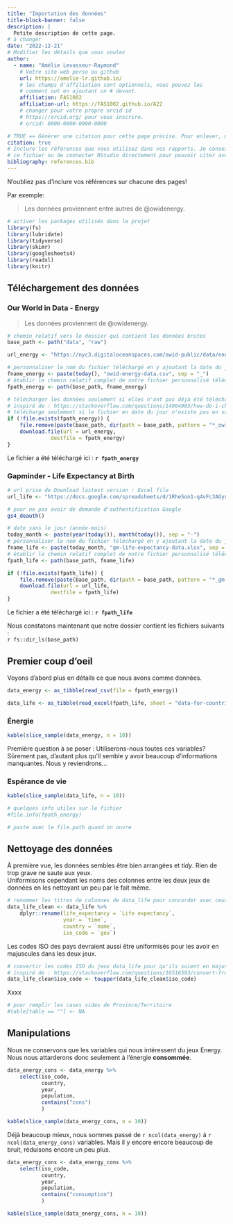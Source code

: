 ```yaml
---
title: "Importation des données"
title-block-banner: false
description: | 
  Petite description de cette page.
# à changer
date: "2022-12-21"
# Modifier les détails que vous voulez
author:
  - name: "Amélie Levasseur-Raymond"
    # Votre site web perso ou github
    url: https://amelie-lr.github.io/
    # les champs d'affiliation sont optionnels, vous pouvez les
    # comment out en ajoutant un # devant.
    affiliation: FAS1002
    affiliation-url: https://FAS1002.github.io/A22
    # changer pour votre propre orcid id
    # https://orcid.org/ pour vous inscrire.
    # orcid: 0000-0000-0000-0000

# TRUE == Générer une citation pour cette page précise. Pour enlever, mettre false.
citation: true
# Inclure les références que vous utilisez dans vos rapports. Je conseille Zotero pour construire
# ce fichier ou de connecter RStudio directement pour pouvoir citer avec @nom-de-reference.
bibliography: references.bib
---
```



::: callout-important
N'oubliez pas d'inclure vos références sur chacune des pages!
:::

Par exemple:

> Les données proviennent entre autres de @owidenergy.

```r
# activer les packages utilisés dans le projet
library(fs)
library(lubridate)
library(tidyverse)
library(skimr)
library(googlesheets4)
library(readxl)
library(knitr)
```

## Téléchargement des données

### Our World in Data - Energy

> Les données proviennent de @owidenergy.

```r

# chemin relatif vers le dossier qui contient les données brutes
base_path <- path("data", "raw")

url_energy <- "https://nyc3.digitaloceanspaces.com/owid-public/data/energy/owid-energy-data.csv"

# personnaliser le nom du fichier téléchargé en y ajoutant la date du jour
fname_energy <- paste(today(), "owid-energy-data.csv", sep = "_")
# établir le chemin relatif complet de notre fichier personnalisé téléchargé
fpath_energy <- path(base_path, fname_energy)

# télécharger les données seulement si elles n'ont pas déjà été téléchargées aujourd'hui
# inspiré de : https://stackoverflow.com/questions/14904983/how-do-i-check-the-existence-of-a-downloaded-file
# télécharge seulement si le fichier en date du jour n'existe pas en supprimant l'ancienne version
if (!file.exists(fpath_energy)) {
    file.remove(paste(base_path, dir(path = base_path, pattern = "*_owid-energy-data.csv"), sep = "/"))
    download.file(url = url_energy, 
              destfile = fpath_energy)
}

```

Le fichier a été téléchargé ici : **`r fpath_energy`**

### Gapminder - Life Expectancy at Birth

```r

# url prise de Download lastest version : Excel file
url_life <- "https://docs.google.com/spreadsheets/d/1RheSon1-q4vFc3AGyupVPH6ptEByE-VtnjOCselU0PE/export?format=xlsx"

# pour ne pas avoir de demande d'authentification Google
gs4_deauth()

# date sans le jour (année-mois)
today_month <- paste(year(today()), month(today()), sep = "-")
# personnaliser le nom du fichier téléchargé en y ajoutant la date du jour
fname_life <- paste(today_month, "gm-life-expectancy-data.xlsx", sep = "_")
# établir le chemin relatif complet de notre fichier personnalisé téléchargé
fpath_life <- path(base_path, fname_life)

if (!file.exists(fpath_life)) {
    file.remove(paste(base_path, dir(path = base_path, pattern = "*_gm-life-expectancy-data.xlsx"), sep = "/"))
    download.file(url = url_life, 
              destfile = fpath_life)
}

```

Le fichier a été téléchargé ici : **`r fpath_life`**

Nous constatons maintenant que notre dossier contient les fichiers suivants :  
`r fs::dir_ls(base_path)`

## Premier coup d'oeil

Voyons d'abord plus en détails ce que nous avons comme données.

```r

data_energy <- as_tibble(read_csv(file = fpath_energy))

data_life <- as_tibble(read_excel(fpath_life, sheet = "data-for-countries-etc-by-year", range = NULL, trim_ws = TRUE, col_names = TRUE))

```

### Énergie

```r

kable(slice_sample(data_energy, n = 10))

```

Première question à se poser : Utiliserons-nous toutes ces variables?  
Sûrement pas, d'autant plus qu'il semble y avoir beaucoup d'informations manquantes. Nous y reviendrons...

### Espérance de vie

```r

kable(slice_sample(data_life, n = 10))

```

```r
# quelques info utiles sur le fichier
#file.info(fpath_energy)

# paste avec le file.path quand on ouvre
```


## Nettoyage des données

À première vue, les données sembles être bien arrangées et *tidy*. Rien de trop grave ne saute aux yeux.  
Uniformisons cependant les noms des colonnes entre les deux jeux de données en les nettoyant un peu par le fait même.

```r

# renommer les titres de colonnes de data_life pour concorder avec ceux de data_energy
data_life_clean <- data_life %>%
    dplyr::rename(life_expectancy = `Life expectancy`,
                  year = `time`,
                  country = `name`,
                  iso_code = `geo`)

```

Les codes ISO des pays devraient aussi être uniformisés pour les avoir en majuscules dans les deux jeux.

```r

# convertir les codes ISO du jeux data_life pour qu'ils soient en majuscules
# inspiré de : https://stackoverflow.com/questions/16516593/convert-from-lowercase-to-uppercase-all-values-in-all-character-variables-in-dat
data_life_clean$iso_code <- toupper(data_life_clean$iso_code)

```

Xxxx 

```r

# pour remplir les cases vides de Province/Territoire
#table[table == ""] <- NA

```


## Manipulations

Nous ne conservons que les variables qui nous intéressent du jeux Energy. Nous nous attarderons donc seulement à l'énergie **consommée**.

```r

data_energy_cons <- data_energy %>%
    select(iso_code,
           country,
           year,
           population,
           contains("cons")
           )

kable(slice_sample(data_energy_cons, n = 10))

```

Déjà beaucoup mieux, nous sommes passé de `r ncol(data_energy)` à `r ncol(data_energy_cons)` variables. 
Mais il y encore encore beaucoup de bruit, réduisons encore un peu plus.

```r

data_energy_cons <- data_energy_cons %>%
    select(iso_code,
           country,
           year,
           population,
           contains("consumption")
           )

kable(slice_sample(data_energy_cons, n = 10))

```
